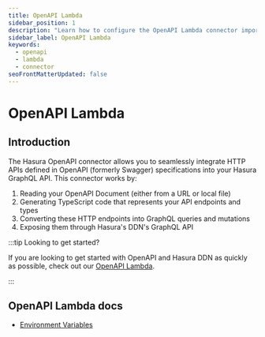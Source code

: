 ```yaml
---
title: OpenAPI Lambda
sidebar_position: 1
description: "Learn how to configure the OpenAPI Lambda connector import exisiting APIs into your DDN supergraph."
sidebar_label: OpenAPI Lambda
keywords:
  - openapi
  - lambda
  - connector
seoFrontMatterUpdated: false
---
```


# OpenAPI Lambda

## Introduction

The Hasura OpenAPI connector allows you to seamlessly integrate HTTP APIs defined in OpenAPI (formerly Swagger)
specifications into your Hasura GraphQL API. This connector works by:

1. Reading your OpenAPI Document (either from a URL or local file)
2. Generating TypeScript code that represents your API endpoints and types
3. Converting these HTTP endpoints into GraphQL queries and mutations
4. Exposing them through Hasura's DDN's GraphQL API

:::tip Looking to get started?

If you are looking to get started with OpenAPI and Hasura DDN as quickly as possible, check out our
[OpenAPI Lambda](/how-to-build-with-ddn/with-openapi.mdx).

:::

## OpenAPI Lambda docs

- [Environment Variables](/reference/connectors/openapi-lamba/env.mdx)
